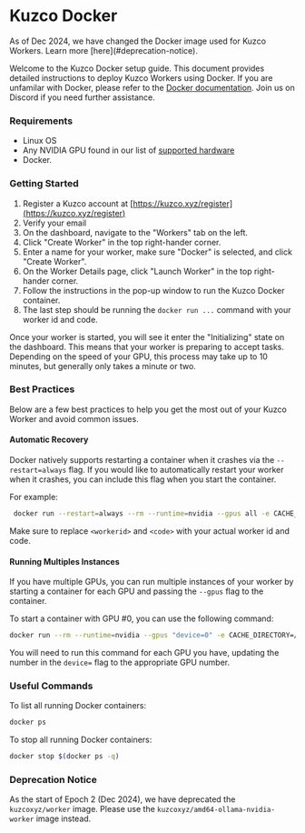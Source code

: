 
# Kuzco Docker

<Callout emoji="💡">
As of Dec 2024, we have changed the Docker image used for Kuzco Workers. Learn more [here](#deprecation-notice).
</Callout>

Welcome to the Kuzco Docker setup guide. This document provides detailed instructions to deploy Kuzco Workers using Docker. If you are unfamilar with Docker, please refer to the [Docker documentation](https://docs.docker.com/get-started/). Join us on Discord if you need further assistance.

### Requirements
 - Linux OS
 - Any NVIDIA GPU found in our list of [supported hardware](/hardware)
 - Docker.

### Getting Started
1. Register a Kuzco account at [https://kuzco.xyz/register](https://kuzco.xyz/register)
2. Verify your email
3. On the dashboard, navigate to the "Workers" tab on the left.
4. Click "Create Worker" in the top right-hander corner.
5. Enter a name for your worker, make sure "Docker" is selected, and click "Create Worker".
6. On the Worker Details page, click "Launch Worker" in the top right-hander corner.
7. Follow the instructions in the pop-up window to run the Kuzco Docker container.
8. The last step should be running the `docker run ...` command with your worker id and code.

Once your worker is started, you will see it enter the "Initializing" state on the dashboard. This means that your worker is preparing to accept tasks. Depending on the speed of your GPU, this process may take up to 10 minutes, but generally only takes a minute or two.


### Best Practices

Below are a few best practices to help you get the most out of your Kuzco Worker and avoid common issues.

#### Automatic Recovery
Docker natively supports restarting a container when it crashes via the `--restart=always` flag. If you would like to automatically restart your worker when it crashes, you can include this flag when you start the container.

For example:
```sh
 docker run --restart=always --rm --runtime=nvidia --gpus all -e CACHE_DIRECTORY=/root/models  -v ~/.kuzco/models:/root/models kuzcoxyz/amd64-ollama-nvidia-worker --worker <workerid> --code <code>
```

Make sure to replace `<workerid>` and `<code>` with your actual worker id and code.

#### Running Multiples Instances

If you have multiple GPUs, you can run multiple instances of your worker by starting a container for each GPU and passing the `--gpus` flag to the container.

To start a container with GPU #0, you can use the following command:
```sh
docker run --rm --runtime=nvidia --gpus "device=0" -e CACHE_DIRECTORY=/root/models  -v ~/.kuzco/models:/root/models kuzcoxyz/amd64-ollama-nvidia-worker --worker <workerid> --code <code>
```

You will need to run this command for each GPU you have, updating the number in the `device=` flag to the appropriate GPU number.


### Useful Commands

To list all running Docker containers:
```sh
docker ps
```

To stop all running Docker containers:
```sh
docker stop $(docker ps -q)
```

### Deprecation Notice

As the start of Epoch 2 (Dec 2024), we have deprecated the  `kuzcoxyz/worker` image. Please use the `kuzcoxyz/amd64-ollama-nvidia-worker` image instead.
